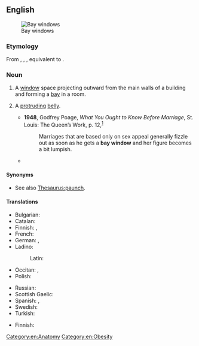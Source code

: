 ==English==
{{wikipedia}}
[[Image:Bay Windows.JPG|thumb|right|Bay windows]]

===Etymology===
From {{inh|en|enm|baywyndow}}, {{m|enm|baywyndowe}}, {{m|enm|bay-windowe}}, equivalent to {{af|en|bay|window}}.

===Noun===
{{en-noun}}

# {{lb|en|architecture}} A [[window]] space projecting outward from the main walls of a building and forming a [[bay]] in a room.
# {{lb|en|figuratively}} A [[protruding]] [[belly]].
#* '''1948''', Godfrey Poage, ''What You Ought to Know Before Marriage'', St. Louis: The Queen’s Work, p. 12,<sup>[https://archive.org/details/whatyououghttokn00poag]</sup>
#*: Marriages that are based only on sex appeal generally fizzle out as soon as he gets a '''bay window''' and her figure becomes a bit lumpish.
#* {{quote-book|en|year=1982|author=[[w:Guy Vanderhaeghe|Guy Vanderhaeghe]]|title=Man Descending|pageurl=http://books.google.com/books?id=VUYNAq1qVTcC&pg=PA126|page=126|publisher=McClelland & Stewart|year_published=2004|isbn=0771086903
|passage=Bert came hustling up, bumping his way through the kids with his '''bay window'''.}}

====Synonyms====
* {{sense|protruding belly}} See also [[Thesaurus:paunch]].

====Translations====
{{trans-top|type of window}}
* Bulgarian: {{t|bg|еркерен прозорец|m}}
* Catalan: {{t+|ca|finestral}}
* Finnish: {{t|fi|erkkeri-ikkuna}}, {{t+|fi|erkkeri}}
* French: {{t+|fr|baie vitrée}}
* German: {{t+|de|Erker}}, {{t+|de|Erkerfenster|n}}
* Ladino:
*: Latin: {{t|lad|djumba|f}}
* Occitan: {{t|oc|baia veirada}}, {{t|oc|fenestral}}
* Polish: {{t+|pl|wykusz|m}}
{{trans-mid}}
* Russian: {{t+|ru|э́ркер|m}}
* Scottish Gaelic: {{t|gd|uinneag cearcaill|f}}
* Spanish: {{t|es|ventana de bahía|f}}, {{t|es|ventana saliente|f}}
* Swedish: {{t+|sv|burspråk|n}}
* Turkish: {{t+|tr|cumba}}
{{trans-bottom}}

{{trans-top|protruding belly}}
* Finnish: {{t|fi|pömppömaha}}
{{trans-mid}}
{{trans-bottom}}

[[Category:en:Anatomy]]
[[Category:en:Obesity]]